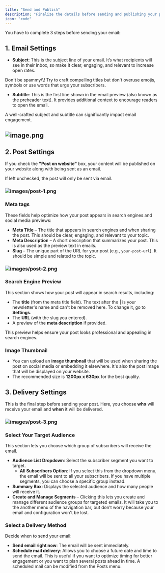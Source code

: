 ```yaml
---
title: "Send and Publish"
description: "Finalize the details before sending and publishing your post"
icon: "code"
---
```


You have to complete 3 steps before sending your email:

## 1. Email Settings

- **Subject**: This is the subject line of your email. It’s what recipients will see in their inbox, so make it clear, engaging, and relevant to increase open rates.

<Warning>
  Don't be spammy\\! Try to craft compelling titles but don't overuse emojis, symbols or use words that urge your subscribers.
</Warning>

- **Subtitle**: This is the first line shown in the email preview (also known as the preheader text). It provides additional context to encourage readers to open the email.

A well-crafted subject and subtitle can significantly impact email engagement.

## ![image.png](/image.png)

## 2. Post Settings

If you check the **"Post on website"** box, your content will be published on your website along with being sent as an email.

If left unchecked, the post will only be sent via email.

### ![images/post-1.png](/images/post-1.png)

### Meta tags

These fields help optimize how your post appears in search engines and social media previews:

- **Meta Title** – The title that appears in search engines and when sharing the post. This should be clear, engaging, and relevant to your topic.
- **Meta Description** – A short description that summarizes your post. This is also used as the preview text in emails.
- **Slug** – The unique part of the URL for your post (e.g., `your-post-url`). It should be simple and related to the topic.

### ![images/post-2.png](/images/post-2.png)

### Search Engine Preview

This section shows how your post will appear in search results, including:

- The **title** (from the meta title field). The text after the **|** is your newsletter's name and can't be removed here. To change it, go to **Settings**.
- The **URL** (with the slug you entered).
- A preview of the **meta description** if provided.

This preview helps ensure your post looks professional and appealing in search engines.

### Image Thumbnail

- You can upload an **image thumbnail** that will be used when sharing the post on social media or embedding it elsewhere. It's also the post image that will be displayed on your website.
- The recommended size is **1200px x 630px** for the best quality.

## 3. Delivery Settings

This is the final step before sending your post. Here, you choose **who** will receive your email and **when** it will be delivered.

### ![images/post-3.png](/images/post-3.png)

### Select Your Target Audience

This section lets you choose which group of subscribers will receive the email.

- **Audience List Dropdown**: Select the subscriber segment you want to target.
  - **All Subscribers Option**: If you select this from the dropdown menu, the email will be sent to all your subscribers. If you have multiple segments, you can choose a specific group instead.
- **Summary Box**: Displays the selected audience and how many people will receive it.
- **Create and Manage Segments** – Clicking this lets you create and manage different audience groups for targeted emails. It will take you to the another menu of the navigation bar, but don't worry because your email and configuration won't be lost.

### Select a Delivery Method

Decide when to send your email:

- **Send email right now**: The email will be sent immediately.
- **Schedule mail delivery**: Allows you to choose a future date and time to send the email. This is useful if you want to optimize timing for better engagement or you want to plan several posts ahead in time. A scheduled mail can be modified from the Posts menu.
